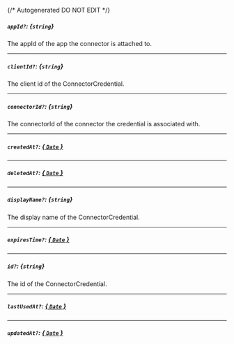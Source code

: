 {/* Autogenerated DO NOT EDIT  */}
##### `appId?`: *{`string`}*
The appId of the app the connector is attached to.

---
##### `clientId?`: *{`string`}*
The client id of the ConnectorCredential.

---
##### `connectorId?`: *{`string`}*
The connectorId of the connector the credential is associated with.

---
##### `createdAt?`: [*{ `Date` }*](https://developer.mozilla.org/en-US/docs/Web/JavaScript/Reference/Global_Objects/Date)

---
##### `deletedAt?`: [*{ `Date` }*](https://developer.mozilla.org/en-US/docs/Web/JavaScript/Reference/Global_Objects/Date)

---
##### `displayName?`: *{`string`}*
The display name of the ConnectorCredential.

---
##### `expiresTime?`: [*{ `Date` }*](https://developer.mozilla.org/en-US/docs/Web/JavaScript/Reference/Global_Objects/Date)

---
##### `id?`: *{`string`}*
The id of the ConnectorCredential.

---
##### `lastUsedAt?`: [*{ `Date` }*](https://developer.mozilla.org/en-US/docs/Web/JavaScript/Reference/Global_Objects/Date)

---
##### `updatedAt?`: [*{ `Date` }*](https://developer.mozilla.org/en-US/docs/Web/JavaScript/Reference/Global_Objects/Date)



